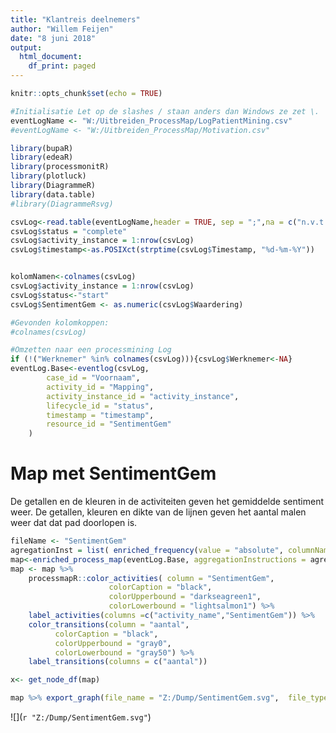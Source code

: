 ```yaml
---
title: "Klantreis deelnemers"
author: "Willem Feijen"
date: "8 juni 2018"
output:
  html_document:
    df_print: paged
---
```


```r
knitr::opts_chunk$set(echo = TRUE)
```

```r
#Initialisatie Let op de slashes / staan anders dan Windows ze zet \.
eventLogName <- "W:/Uitbreiden_ProcessMap/LogPatientMining.csv"
#eventLogName <- "W:/Uitbreiden_ProcessMap/Motivation.csv"
```



```r
library(bupaR)
library(edeaR)
library(processmonitR)
library(plotluck)
library(DiagrammeR)
library(data.table)
#library(DiagrammeRsvg)

csvLog<-read.table(eventLogName,header = TRUE, sep = ";",na = c("n.v.t.","onbekend",""))
csvLog$status = "complete"
csvLog$activity_instance = 1:nrow(csvLog)
csvLog$timestamp<-as.POSIXct(strptime(csvLog$Timestamp, "%d-%m-%Y"))


kolomNamen<-colnames(csvLog)
csvLog$activity_instance = 1:nrow(csvLog)
csvLog$status<-"start"
csvLog$SentimentGem <- as.numeric(csvLog$Waardering)
```


```r
#Gevonden kolomkoppen:
#colnames(csvLog)
```


```r
#Omzetten naar een processmining Log 
if (!("Werknemer" %in% colnames(csvLog))){csvLog$Werknemer<-NA}
eventLog.Base<-eventlog(csvLog,
        case_id = "Voornaam",
        activity_id = "Mapping",
        activity_instance_id = "activity_instance",
        lifecycle_id = "status",
        timestamp = "timestamp",
        resource_id = "SentimentGem"
    )
```
# Map met SentimentGem

De getallen en de kleuren in de activiteiten geven het gemiddelde sentiment weer.
De getallen, kleuren en dikte van de lijnen geven het aantal malen weer dat dat pad doorlopen is.
```r
fileName <- "SentimentGem"
agregationInst = list( enriched_frequency(value = "absolute", columnName = "aantal"),enriched_column_aggregate( FUN = mean, columnNameIn = "SentimentGem", columnNameOut = "SentimentGem", edgeOperation = "to") )
map<-enriched_process_map(eventLog.Base, aggregationInstructions = agregationInst )
map <- map %>%
    processmapR::color_activities( column = "SentimentGem",
                      colorCaption = "black",
                      colorUpperbound = "darkseagreen1",
                      colorLowerbound = "lightsalmon1") %>%
    label_activities(columns =c("activity_name","SentimentGem")) %>%
    color_transitions(column = "aantal",
          colorCaption = "black",
          colorUpperbound = "gray0",
          colorLowerbound = "gray50") %>%
    label_transitions(columns = c("aantal")) 

x<- get_node_df(map)

map %>% export_graph(file_name = "Z:/Dump/SentimentGem.svg",  file_type = "SVG")
```
![](`r "Z:/Dump/SentimentGem.svg"`)
```r

```
